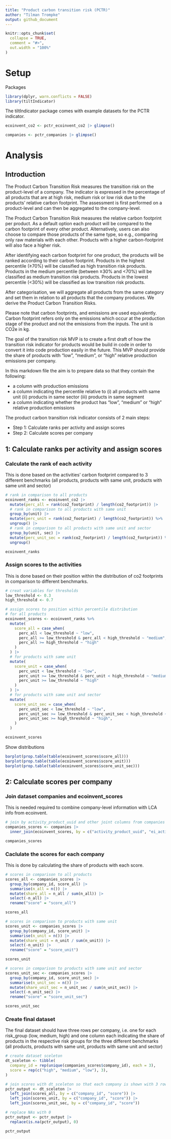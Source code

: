 ```yaml
---
title: "Product carbon transition risk (PCTR)"
author: "Tilman Trompke"
output: github_document
---
```


```r
knitr::opts_chunk$set(
  collapse = TRUE,
  comment = "#>",
  out.width = "100%"
)
```

# Setup

Packages

```r
library(dplyr, warn.conflicts = FALSE)
library(tiltIndicator)
```

The tiltIndicator package comes with example datasets for the PCTR indicator.

```r
ecoinvent_co2 <- pctr_ecoinvent_co2 |> glimpse()

companies <- pctr_companies |> glimpse()
```

#  Analysis

## Introduction

The Product Carbon Transition Risk measures the transition risk on the product-level of a company. The indicator is expressed in the percentage of all products that are at high risk, medium risk or low risk due to the products’ relative carbon footprint. The assessment is first performed on a product-level and can then be aggregated to the company-level.

The Product Carbon Transition Risk measures the relative carbon footprint per product. As a default option each product will be compared to the carbon footprint of every other product. Alternatively, users can also choose to compare those products of the same type, so e.g., comparing only raw materials with each other. Products with a higher carbon-footprint will also face a higher risk.

After identifying each carbon footprint for one product, the products will be ranked according to their carbon footprint. Products in the highest percentile (≥70%) will be classified as high transition risk products. Products in the medium percentile (between ≥30% and <70%) will be classified as medium transition risk products. Products in the lowest percentile (<30%) will be classified as low transition risk products.

After categorisation, we will aggregate all products from the same category and set them in relation to all products that the company produces. We derive the Product Carbon Transition Risks.

Please note that carbon footprints, and emissions are used equivalently. Carbon footprint refers only on the emissions which occur at the production stage of the product and not the emissions from the inputs. The unit is CO2e in kg.

The goal of the transition risk MVP is to create a first draft of how the transition risk indicator for products would be build in code in order to convert it into code production easily in the future. This MVP should provide the share of products with "low", "medium", or "high" relative production emissions per company.

In this markdown file the aim is to prepare data so that they contain the following:

- a column with production emissions
- a column indicating the percentile relative to (i) all products with same unit (ii) products in same sector (iii) products in same segment
- a column indicating whether the product has "low", "medium" or "high" relative production emissions

The product carbon transition risk indicator consists of 2 main steps:

- Step 1: Calculate ranks per activity and assign scores
- Step 2: Calculate scores per company

## 1: Calculate ranks per activity and assign scores

### Calculate the rank of each activity

This is done based on the activities' carbon footprint compared to 3 different benchmarks (all products, products with same unit, products with same unit and sector)

```r
# rank in comparison to all products
ecoinvent_ranks <- ecoinvent_co2 |>
  mutate(perc_all = rank(co2_footprint) / length(co2_footprint)) |> 
  # rank in comparison to all products with same unit
  group_by(unit) |>
  mutate(perc_unit = rank(co2_footprint) / length(co2_footprint)) %>%
  ungroup() |> 
  # rank in comparison to all products with same unit and sector
  group_by(unit, sec) |>
  mutate(perc_unit_sec = rank(co2_footprint) / length(co2_footprint)) %>%
  ungroup()

ecoinvent_ranks
```

### Assign scores to the activities

This is done based on their position within the distribution of co2 footprints in comparison to different benchmarks. 

```r
# creat variables for thresholds
low_threshold <- 0.3
high_threshold <- 0.7

# assign scores to position within percentile distribution
# for all products
ecoinvent_scores <- ecoinvent_ranks %>%
  mutate(
    score_all = case_when(
      perc_all < low_threshold ~ "low",
      perc_all >= low_threshold & perc_all < high_threshold ~ "medium",
      perc_all >= high_threshold ~ "high"
    )
  ) |> 
  # for products with same unit
  mutate(
    score_unit = case_when(
      perc_unit < low_threshold ~ "low",
      perc_unit >= low_threshold & perc_unit < high_threshold ~ "medium",
      perc_unit >= low_threshold ~ "high"
    )
  ) |> 
  # for products with same unit and sector
  mutate(
    score_unit_sec = case_when(
      perc_unit_sec < low_threshold ~ "low",
      perc_unit_sec >= low_threshold & perc_unit_sec < high_threshold ~ "medium",
      perc_unit_sec >= high_threshold ~ "high",
    )
  )

ecoinvent_scores
```

Show distributions

```r
barplot(prop.table(table(ecoinvent_scores$score_all)))
barplot(prop.table(table(ecoinvent_scores$score_unit)))
barplot(prop.table(table(ecoinvent_scores$score_unit_sec)))
```

## 2: Calculate scores per company

### Join dataset companies and ecoinvent_scores

This is needed required to combine company-level information with LCA info from ecoinvent.

```r
# join by activity_product_uuid and other joint columns from companies with ecoinvent_scores
companies_scores <- companies |>
  inner_join(ecoinvent_scores, by = c("activity_product_uuid", "ei_activity", "unit"))

companies_scores
```

### Caclulate the scores for each company

This is done by calculating the share of products with each score.

```r
# scores in comparison to all products
scores_all <- companies_scores |>
  group_by(company_id, score_all) |>
  summarise(n_all = n()) |>
  mutate(share_all = n_all / sum(n_all)) |>
  select(-n_all) |>
  rename("score" = "score_all")

scores_all

# scores in comparison to products with same unit
scores_unit <- companies_scores |>
  group_by(company_id, score_unit) |>
  summarise(n_unit = n()) |>
  mutate(share_unit = n_unit / sum(n_unit)) |>
  select(-n_unit) |>
  rename("score" = "score_unit")

scores_unit

# scores in comparison to products with same unit and sector
scores_unit_sec <- companies_scores |>
  group_by(company_id, score_unit_sec) |>
  summarise(n_unit_sec = n()) |>
  mutate(share_unit_sec = n_unit_sec / sum(n_unit_sec)) |>
  select(-n_unit_sec) |>
  rename("score" = "score_unit_sec")

scores_unit_sec
```

### Create final dataset

The final dataset should have three rows per company, i.e. one for each risk_group (low, medium, high) and one column each indicating the share of products in the respective risk groups for the three different benchmarks (all products, products with same unit, products with same unit and sector)

```r
# create dataset sceleton
dt_sceleton <- tibble(
  company_id = rep(unique(companies_scores$company_id), each = 3),
  score = rep(c("high", "medium", "low"), 3),
)

# join scores with dt_sceleton so that each company is shown with 3 rows for low, medium, and high, even if the share is 0.
pctr_output <- dt_sceleton |>
  left_join(scores_all, by = c("company_id", "score")) |>
  left_join(scores_unit, by = c("company_id", "score")) |>
  left_join(scores_unit_sec, by = c("company_id", "score"))

# replace NAs with 0
pctr_output <- pctr_output |>
  replace(is.na(pctr_output), 0)

pctr_output
```
